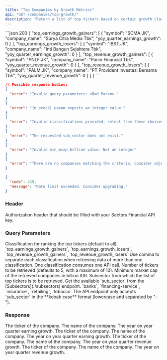 ```yaml
---
title: "Top Companies by Growth Metrics"
api: "GET /companies/top-growth/"
description: "Return a list of top tickers based on certain growth classification (earning growth gainers / losers or revenue growth gainers / losers)"
---
```


<ResponseExample>
```json 200
{
  "top_earnings_growth_gainers": [
    {
      "symbol": "SCMA.JK",
      "company_name": "Surya Citra Media Tbk",
      "yoy_quarter_earnings_growth": 0
    }
  ],
  "top_earnings_growth_losers": [
    {
      "symbol": "IBST.JK",
      "company_name": "Inti Bangun Sejahtera Tbk",
      "yoy_quarter_earnings_growth": 0
    }
  ],
  "top_revenue_growth_gainers": [
    {
      "symbol": "PNLF.JK",
      "company_name": "Panin Financial Tbk",
      "yoy_quarter_revenue_growth": 0
    }
  ],
  "top_revenue_growth_losers": [
    {
      "symbol": "PALM.JK",
      "company_name": "PT Provident Investasi Bersama Tbk",
      "yoy_quarter_revenue_growth": 0
    }
  ]
}
```

```json 400
// Possible response bodies:
{
  "error": "Invalid query parameters: <Bad Param>."
}
{
  "error": "{n_stock} param expects an integer value."
}
{
  "error": "Invalid classifications provided, select from these choices: top_earnings_growth_gainers, top_earnings_growth_losers, top_revenue_growth_gainers, top_revenue_growth_losers."
}
{
  "error": "The requested sub_sector does not exist."
}
{
  "error": "Invalid min_mcap_billion value. Not an integer"
}
{
  "error": "There are no companies matching the criteria, consider adjusting the `min_mcap_billion` param value."
}
```

```json 429
{
  "code": 429,
  "message": "Rate limit exceeded. Consider upgrading."
}
```

</ResponseExample>

### Header

<ParamField header="Authorization" type="string" required>
  Authorization header that should be filled with your Sectors Financial API
  key.
</ParamField>

### Query Parameters

<ParamField query="classifications" type="string" default="all">
  Classification for ranking the top tickers (default to all).
  <AccordionGroup>
    <Accordion title="Available classifications">
      `top_earnings_growth_gainers`, `top_earnings_growth_losers`,
      `top_revenue_growth_gainers`, `top_revenue_growth_losers`
    </Accordion>
    <Accordion title="Format">
      Use comma to separate each classification when retrieving data of more
      than one classification.
    </Accordion>
    <Accordion title="API call consumption">
      One classification consumes one API call.
    </Accordion>
  </AccordionGroup>
</ParamField>

<ParamField query="n_stock" type="integer" default="5">
  Number of tickers to be retrieved (defaults to 5, with a maximum of 10).
</ParamField>

<ParamField query="min_mcap_billion" type="integer" default="5000">
  Minimum market cap of the retrieved companies in billion IDR.
</ParamField>

<ParamField query="sub_sector" type="string" default="all">
  Subsector from which the list of top tickers is to be retrieved.
  <AccordionGroup>
    <Accordion title="Get the available sub_sector">
      Get the available `sub_sector` from the [Subsectors](./subsectors)
      endpoint.
    </Accordion>
    <Accordion title="Examples of the sub_sector">
      `banks`, `financing-service`, `insurance`, `retailing`, `tobacco`
    </Accordion>
    <Accordion title="Format">
      The API endpoint only accepts `sub_sector` in the **kebab case** format
      (lowercase and separated by "-").
    </Accordion>
  </AccordionGroup>
</ParamField>

### Response

<ResponseField name="top_earnings_growth_gainers" type="EarningGrowthData[]">
  <Expandable title="properties">
    <ResponseField name="EarningGrowthData.symbol" type="string">
      The ticker of the company.
    </ResponseField>
    <ResponseField name="EarningGrowthData.company_name" type="string">
      The name of the company.
    </ResponseField>
    <ResponseField
      name="EarningGrowthData.yoy_quarter_earnings_growth"
      type="float"
    >
      The year on year quarter earning growth.
    </ResponseField>
  </Expandable>
</ResponseField>

<ResponseField name="top_earnings_growth_losers" type="EarningGrowthData[]">
  <Expandable title="properties">
    <ResponseField name="EarningGrowthData.symbol" type="string">
      The ticker of the company.
    </ResponseField>
    <ResponseField name="EarningGrowthData.company_name" type="string">
      The name of the company.
    </ResponseField>
    <ResponseField
      name="EarningGrowthData.yoy_quarter_earnings_growth"
      type="float"
    >
      The year on year quarter earning growth.
    </ResponseField>
  </Expandable>
</ResponseField>

<ResponseField name="top_revenue_growth_gainers" type="RevenueGrowthData[]">
  <Expandable title="properties">
    <ResponseField name="RevenueGrowthData.symbol" type="string">
      The ticker of the company.
    </ResponseField>
    <ResponseField name="RevenueGrowthData.company_name" type="string">
      The name of the company.
    </ResponseField>
    <ResponseField
      name="RevenueGrowthData.yoy_quarter_revenue_growth"
      type="float"
    >
      The year on year quarter revenue growth.
    </ResponseField>
  </Expandable>
</ResponseField>

<ResponseField name="top_revenue_growth_losers" type="RevenueGrowthData[]">
  <Expandable title="properties">
    <ResponseField name="RevenueGrowthData.symbol" type="string">
      The ticker of the company.
    </ResponseField>
    <ResponseField name="RevenueGrowthData.company_name" type="string">
      The name of the company.
    </ResponseField>
    <ResponseField
      name="RevenueGrowthData.yoy_quarter_revenue_growth"
      type="float"
    >
      The year on year quarter revenue growth.
    </ResponseField>
  </Expandable>
</ResponseField>
